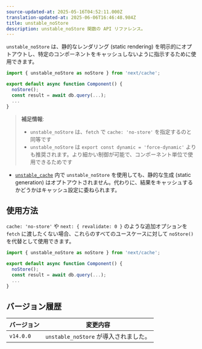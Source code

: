 ```yaml
---
source-updated-at: 2025-05-16T04:52:11.000Z
translation-updated-at: 2025-06-06T16:46:48.984Z
title: unstable_noStore
description: unstable_noStore 関数の API リファレンス。
---
```


`unstable_noStore` は、静的なレンダリング (static rendering) を明示的にオプトアウトし、特定のコンポーネントをキャッシュしないように指示するために使用できます。

```jsx
import { unstable_noStore as noStore } from 'next/cache';

export default async function Component() {
  noStore();
  const result = await db.query(...);
  ...
}
```

> **補足情報**:
>
> - `unstable_noStore` は、`fetch` で `cache: 'no-store'` を指定するのと同等です
> - `unstable_noStore` は `export const dynamic = 'force-dynamic'` よりも推奨されます。より細かい制御が可能で、コンポーネント単位で使用できるためです

- [`unstable_cache`](/docs/app/api-reference/functions/unstable_cache) 内で `unstable_noStore` を使用しても、静的な生成 (static generation) はオプトアウトされません。代わりに、結果をキャッシュするかどうかはキャッシュ設定に委ねられます。

## 使用方法

`cache: 'no-store'` や `next: { revalidate: 0 }` のような追加オプションを `fetch` に渡したくない場合、これらのすべてのユースケースに対して `noStore()` を代替として使用できます。

```jsx
import { unstable_noStore as noStore } from 'next/cache';

export default async function Component() {
  noStore();
  const result = await db.query(...);
  ...
}
```

## バージョン履歴

| バージョン   | 変更内容                        |
| --------- | ------------------------------ |
| `v14.0.0` | `unstable_noStore` が導入されました。 |